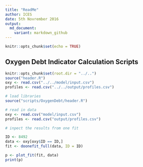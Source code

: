 ```yaml
---
title: "ReadMe"
author: ICES
date: 5th Novrember 2016
output:
  md_document:
    variant: markdown_github
---
```


```r
knitr::opts_chunk$set(echo = TRUE)
```

## Oxygen Debt Indicator Calculation Scripts


```r
knitr::opts_chunk$set(root.dir = "../..")
source("header.R")
oxy <- read.csv("../../model/input.csv")
profiles <- read.csv("../../output/profiles.csv")
```

```r
# load libraries
source("scripts/OxygenDebt/header.R")

# read in data
oxy <- read.csv("model/input.csv")
profiles <- read.csv("output/profiles.csv")
```



```r
# inpect the results from one fit

ID <- 8492
data <- oxy[oxy$ID == ID,]
fit <- doonefit_full(data, ID = ID)

p <- plot_fit(fit, data)
print(p)
```

